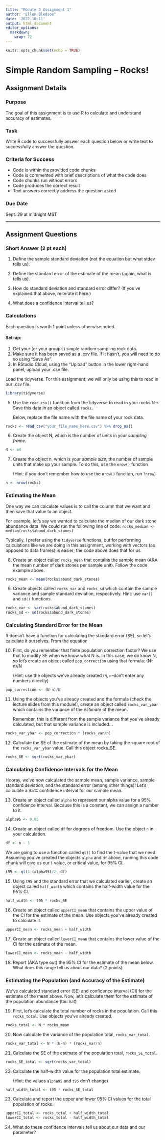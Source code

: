 ```yaml
---
title: "Module 3 Assignment 1"
author: "Ellen Bledsoe"
date: '2022-10-11'
output: html_document
editor_options: 
  markdown: 
    wrap: 72
---
```


```r
knitr::opts_chunk$set(echo = TRUE)
```

# Simple Random Sampling -- Rocks!

## Assignment Details

### Purpose

The goal of this assignment is to use R to calculate and understand
accuracy of estimates.

### Task

Write R code to successfully answer each question below or write text to
successfully answer the question.

### Criteria for Success

-   Code is within the provided code chunks
-   Code is commented with brief descriptions of what the code does
-   Code chunks run without errors
-   Code produces the correct result
-   Text answers correctly address the question asked

### Due Date

Sept. 29 at midnight MST

------------------------------------------------------------------------

## Assignment Questions

### Short Answer (2 pt each)

1.  Define the sample standard deviation (not the equation but what
    stdev tells us).

2.  Define the standard error of the estimate of the mean (again, what
    is tells us).

3.  How do standard deviation and standard error differ? (If you've
    explained that above, reiterate it here.)

4.  What does a confidence interval tell us?

### Calculations

Each question is worth 1 point unless otherwise noted.

#### Set-up:

1.  Get your (or your group's) simple random sampling rock data.
2.  Make sure it has been saved as a .csv file. If it hasn't, you will
    need to do so using "Save As".
3.  In RStudio Cloud, using the "Upload" button in the lower right-hand
    panel, upload your .csv file.

Load the tidyverse. For this assignment, we will only be using this to
read in our .csv file.

```r
library(tidyverse)
```

5.  Use the `read_csv()` function from the tidyverse to read in your
    rocks file. Save this data in an object called `rocks`.

    Below, replace the file name with the file name of your rock data.

```r
rocks <- read_csv("your_file_name_here.csv") %>% drop_na()
```

6.  Create the object N, which is the number of units in your *sampling
    frame*.

```r
N <- 64
```

7.  Create the object n, which is your *sample size,* the number of
    sample units that make up your sample. To do this, use the `nrow()`
    function

    (Hint: if you don't remember how to use the `nrow()` function, run
    `?nrow`)

```r
n <- nrow(rocks)
```

### Estimating the Mean

One way we can calculate values is to call the column that we want and
then save that value to an object.

For example, let's say we wanted to calculate the median of our dark
stone abundance data. We could run the following line of code:
`rocks_median <- median(rocks$abund_dark_stones)`

Typically, I prefer using the `tidyverse` functions, but for performing
calculations like we are doing in this assignment, working with vectors
(as opposed to data frames) is easier; the code above does that for us.

8.  Create an object called `rocks_mean` that contains the sample mean
    (AKA the mean number of dark stones per sample unit). Follow the
    code example above.

```r
rocks_mean <- mean(rocks$abund_dark_stones)
```

9.  Create objects called `rocks_var` and `rocks_sd` which contain the
    sample variance and sample standard deviation, respectively. Hint:
    use `var()` and `sd()` functions.

```r
rocks_var <- var(rocks$abund_dark_stones)
rocks_sd <- sd(rocks$abund_dark_stones)
```

### Calculating Standard Error for the Mean

R doesn't have a function for calculating the standard error (SE), so
let's calculate it ourselves. From the equation

10. First, do you remember that finite population correction factor? We
    use that to modify SE when we know what N is. In this case, we do
    know N, so let's create an object called `pop_correction` using that
    formula: (N-n)/N

    (Hint: use the objects we've already created (`N`, `n`--don't enter
    any numbers directly)

```r
pop_correction <- (N-n)/N
```

11. Using the objects you've already created and the formula (check the
    lecture slides from this module!), create an object called
    `rocks_var_ybar` which contains the variance of the *estimate* of
    the mean.

    Remember, this is different from the sample variance that you've
    already calculated, but that sample variance is included...

```r
rocks_var_ybar <- pop_correction * (rocks_var/n)
```

12. Calculate the SE of the estimate of the mean by taking the square
    root of the `rocks_var_ybar` value. Call this object rocks_SE.

```r
rocks_SE <- sqrt(rocks_var_ybar)
```

### Calculating Confidence Intervals for the Mean

Hooray, we've now calculated the sample mean, sample variance, sample
standard deviation, and the standard error (among other things)! Let's
calculate a 95% confidence interval for our sample mean.

13. Create an object called `alpha` to represent our alpha value for a
    95% confidence interval. Because this is a constant, we can assign a
    number to it.

```r
alpha95 <- 0.05
```

14. Create an object called `df` for degrees of freedom. Use the object
    `n` in your calculation.

```r
df <- n - 1
```

We are going to use a function called `qt()` to find the t-value that we
need. Assuming you've created the objects `alpha` and `df` above,
running this code chunk will give us our t-value, or critical value, for
95% CI.

```r
t95 <- qt(1-(alpha95)/2, df)
```

15. Using `t95` and the standard error that we calculated earlier,
    create an object called `half_width` which contains the half-width
    value for the 95% CI.

```r
half_width <- t95 * rocks_SE
```

16. Create an object called `upperCI_mean` that contains the upper value
    of the CI for the estimate of the mean. Use objects you've already
    created to calculate it.

```r
upperCI_mean <- rocks_mean + half_width
```

17. Create an object called `lowerCI_mean` that contains the lower value
    of the CI for the estimate of the mean.

```r
lowerCI_mean <- rocks_mean - half_width
```

18. Report (AKA type out) the 95% CI for the estimate of the mean below.
    What does this range tell us about our data? (2 points)

### Estimating the Population (and Accuracy of the Estimate)

We've calculated standard error (SE) and confidence interval (CI) for
the estimate of the mean above. Now, let's calculate them for the
estimate of the population abundance (tau hat)

19. First, let's calculate the total number of rocks in the population.
    Call this `rocks_total`. Use objects you've already created.

```r
rocks_total <- N * rocks_mean
```

20. Now calculate the variance of the population total,
    `rocks_var_total`.

```r
rocks_var_total <- N * (N-n) * (rocks_var/n)
```

21. Calculate the SE of the estimate of the population total,
    `rocks_SE_total`.

```r
rocks_SE_total <- sqrt(rocks_var_total)
```

22. Calculate the half-width value for the population total estimate.

    (Hint: the values `alpha95` and `t95` don't change)

```r
half_width_total <- t95 * rocks_SE_total
```

23. Calculate and report the upper and lower 95% CI values for the total
    population of rocks.

```r
upperCI_total <- rocks_total + half_width_total
lowerCI_total <- rocks_total - half_width_total
```

24. What do these confidence intervals tell us about our data and our
    parameter?
